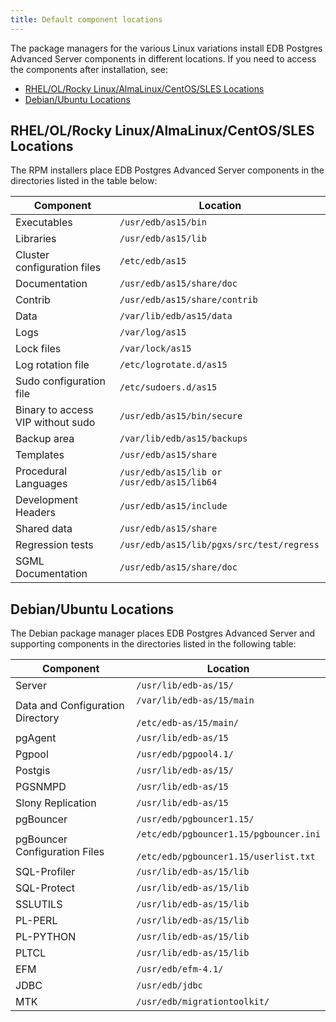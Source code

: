 ```yaml
---
title: Default component locations
---
```


The package managers for the various Linux variations install EDB Postgres Advanced Server components in different locations. If you need to access the components after installation, see:

- [RHEL/OL/Rocky Linux/AlmaLinux/CentOS/SLES Locations](#rhelolrocky-linuxalmalinuxcentossles-locations)
- [Debian/Ubuntu Locations](#debianubuntu-locations)

## RHEL/OL/Rocky Linux/AlmaLinux/CentOS/SLES Locations

The RPM installers place EDB Postgres Advanced Server components in the directories listed in the table below:

| Component                         | Location                                   |
| --------------------------------- | ------------------------------------------ |
| Executables                       | `/usr/edb/as15/bin`                        |
| Libraries                         | `/usr/edb/as15/lib`                        |
| Cluster configuration files       | `/etc/edb/as15`                            |
| Documentation                     | `/usr/edb/as15/share/doc`                  |
| Contrib                           | `/usr/edb/as15/share/contrib`              |
| Data                              | `/var/lib/edb/as15/data`                   |
| Logs                              | `/var/log/as15`                            |
| Lock files                        | `/var/lock/as15`                           |
| Log rotation file                 | `/etc/logrotate.d/as15`                    |
| Sudo configuration file           | `/etc/sudoers.d/as15`                      |
| Binary to access VIP without sudo | `/usr/edb/as15/bin/secure`                 |
| Backup area                       | `/var/lib/edb/as15/backups`                |
| Templates                         | `/usr/edb/as15/share`                      |
| Procedural Languages              | `/usr/edb/as15/lib or /usr/edb/as15/lib64` |
| Development Headers               | `/usr/edb/as15/include`                    |
| Shared data                       | `/usr/edb/as15/share`                      |
| Regression tests                  | `/usr/edb/as15/lib/pgxs/src/test/regress`  |
| SGML Documentation                | `/usr/edb/as15/share/doc`                  |

## Debian/Ubuntu Locations

The Debian package manager places EDB Postgres Advanced Server and supporting components in the directories listed in the following table:

| Component                        | Location                                                                                |
| -------------------------------- | --------------------------------------------------------------------------------------- |
| Server                           | `/usr/lib/edb-as/15/`                                                                   |
| Data and Configuration Directory | `/var/lib/edb-as/15/main`<br /><br />`/etc/edb-as/15/main/`                             |
| pgAgent                          | `/usr/lib/edb-as/15`                                                                    |
| Pgpool                           | `/usr/edb/pgpool4.1/`                                                                   |
| Postgis                          | `/usr/lib/edb-as/15/`                                                                   |
| PGSNMPD                          | `/usr/lib/edb-as/15`                                                                    |
| Slony Replication                | `/usr/lib/edb-as/15`                                                                    |
| pgBouncer                        | `/usr/edb/pgbouncer1.15/`                                                               |
| pgBouncer Configuration Files    | `/etc/edb/pgbouncer1.15/pgbouncer.ini`<br /><br />`/etc/edb/pgbouncer1.15/userlist.txt` |
| SQL-Profiler                     | `/usr/lib/edb-as/15/lib`                                                                |
| SQL-Protect                      | `/usr/lib/edb-as/15/lib`                                                                |
| SSLUTILS                         | `/usr/lib/edb-as/15/lib`                                                                |
| PL-PERL                          | `/usr/lib/edb-as/15/lib`                                                                |
| PL-PYTHON                        | `/usr/lib/edb-as/15/lib`                                                                |
| PLTCL                            | `/usr/lib/edb-as/15/lib`                                                                |
| EFM                              | `/usr/edb/efm-4.1/`                                                                     |
| JDBC                             | `/usr/edb/jdbc`                                                                         |
| MTK                              | `/usr/edb/migrationtoolkit/`                                                            |
